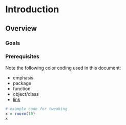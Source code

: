 # Introduction


## Overview

### Goals


### Prerequisites


Note the following color coding used in this document:

- <span class="emph">emphasis</span>
- <span class="pack">package</span>
- <span class="func">function</span>
- <span class="objclass">object/class</span>
- [link]()



```r
# example code for tweaking
x = rnorm(10)
x
```

